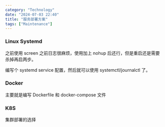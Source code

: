 ```yaml
---
category: "Technology"
date: "2024-07-03 22:40"
title: "服务部署方案"
tags: ["Maintenance"]
---
```


### Linux Systemd

之前使用 screen 之前日志很麻烦，使用加上 nohup 后还行，但是重启还是需要杀掉再启两步。

编写个 systemd service 配置，然后就可以使用 systemctl/journalctl 了。

### Docker

主要就是编写 Dockerfile 和 docker-compose 文件

### K8S

集群部署的选择

